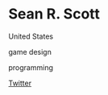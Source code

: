# Sean R. Scott

<Location>

United States

</Location>

<Skills>

game design

programming

</Skills>

<Personal>

[Twitter](https://twitter.com/seanrscott)

</Personal>



